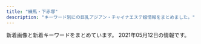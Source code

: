 ```yaml
---
title: "練馬・下赤塚"
description: "キーワード別にの巨乳アジアン・チャイナエステ嬢情報をまとめました。"
---
```


新着画像と新着キーワードをまとめています。
2021年05月12日の情報です。

<DmmAffiliateIns />
<KeywordTable
  shops={
    [
    {
        "name": "\u30b8\u30e3\u30b9\u30df\u30f3",
        "keywords": {},
        "url": "http://evergrace.tyo.cm/",
        "img_links": [],
        "station": "\u6210\u5897\u99c5"
    },
    {
        "url": "http://www.relaxes.info/",
        "name": "\u8776",
        "station": "\u4e0a\u677f\u6a4b\u99c5\u5317\u53e3",
        "img_links": [
            "http://www.relaxes.info/images/ttl_price.png",
            "http://www.relaxes.info/up/uploads/20210313172020j.jpg",
            "http://www.relaxes.info/up/uploads/20180315212810me.jpg",
            "http://www.relaxes.info/images/s1.png",
            "http://www.relaxes.info/images/t2.png",
            "http://www.relaxes.info/images/rec.png",
            "http://www.relaxes.info/images/ttl_qj.png",
            "http://www.relaxes.info/images/header_bg.png",
            "http://www.relaxes.info/images/t1.png",
            "http://www.relaxes.info/images/price.jpg",
            "http://www.relaxes.info/up/uploads/2017071800271212.jpg",
            "http://www.relaxes.info/images/ttl_staff.png",
            "http://www.relaxes.info/images/info.jpg"
        ],
        "keywords": {}
    },
    {
        "name": "A-CLASS\uff5e\u30a8\u30fc\u30af\u30e9\u30b9\uff5e",
        "station": "\u7df4\u99ac\u99c5",
        "img_links": [
            "http://aclass.estheya.com/css/cam01.jpg",
            "http://aclass.estheya.com/css/staff/staff001.jpg",
            "http://aclass.estheya.com/css/right.jpg",
            "http://aclass.estheya.com/css/staff/staff002.jpg",
            "http://aclass.estheya.com/css/staff/staff006.jpg",
            "http://aclass.estheya.com/css/staff/staff0004.jpg",
            "http://aclass.estheya.com/css/left.jpg",
            "http://aclass.estheya.com/images/call.png",
            "http://aclass.estheya.com/css/m-head02.jpg",
            "http://aclass.estheya.com/css/m-head04.jpg",
            "http://aclass.estheya.com/css/m-top004.jpg",
            "http://aclass.estheya.com/css/staff/staff0003.jpg",
            "http://aclass.estheya.com/css/staff/staff005.jpg",
            "http://aclass.estheya.com/css/staff/staff001-b.jpg"
        ],
        "keywords": {
            "86": 1,
            "D": 3,
            "89": 1,
            "90": 3,
            "E": 1,
            "C": 2,
            "92": 1
        },
        "url": "http://aclass.estheya.com/"
    },
    {
        "station": "\u7df4\u99ac\u99c5\u5357\u53e3",
        "name": "\u3072\u307e\u308f\u308a",
        "keywords": {
            "C": 7
        },
        "img_links": [
            "http://himawari.est-u.com/staff/yumi.jpg",
            "http://himawari.est-u.com/staff/sakura.jpg",
            "http://himawari.est-u.com/images/index_10.jpg",
            "http://himawari.est-u.com/staff/nami.jpg",
            "http://himawari.est-u.com/images/index_02.jpg",
            "http://himawari.est-u.com/images/index2_08.jpg",
            "http://himawari.est-u.com/images/index_04.jpg",
            "http://himawari.est-u.com/images/a1.jpg",
            "http://himawari.est-u.com/images/therpist.jpg",
            "http://himawari.est-u.com/staff/umi.jpg",
            "http://himawari.est-u.com/images/index_08.jpg",
            "http://himawari.est-u.com/staff/risa.jpg",
            "http://himawari.est-u.com/staff/asuka.jpg",
            "http://himawari.est-u.com/images/a2.jpg",
            "http://himawari.est-u.com/staff/izumi.jpg",
            "http://himawari.est-u.com/staff/yuki.jpg",
            "http://himawari.est-u.com/staff/emi.jpg",
            "http://himawari.est-u.com/images/down.jpg"
        ],
        "url": "http://himawari.est-u.com/"
    },
    {
        "keywords": {},
        "img_links": [
            "http://rose.este.work/sys1.png",
            "http://rose.este.work/r4.jpg",
            "http://rose.este.work/index-26.htm.jpg",
            "http://rose.este.work/resize_1500-450.jpg",
            "http://rose.este.work/r5.jpg",
            "http://rose.este.work/r3.jpg",
            "http://rose.este.work/resize_250.png",
            "http://rose.este.work/index-25.htm.jpg",
            "http://rose.este.work/re.jpg",
            "http://rose.este.work/r1.jpg",
            "http://rose.este.work/index-24.htm.jpg",
            "http://rose.este.work/unnamed.png",
            "http://rose.este.work/totop.png",
            "http://rose.este.work/index-1.htm.jpg"
        ],
        "url": "http://rose.este.work/",
        "station": "\u6c5f\u53e4\u7530\u99c5\u5357\u53e3",
        "name": "\u512a\u30fb\u7f8e"
    },
    {
        "station": "\u4e2d\u6751\u6a4b\u99c5",
        "name": "\u697d\u697d",
        "url": "http://www.e-rakuraku.info/",
        "img_links": [
            "http://www.e-rakuraku.info/images/top.jpg",
            "http://www.e-rakuraku.info/images/tite-gallery.png",
            "http://www.e-rakuraku.info/images/huiyuan.png",
            "http://www.e-rakuraku.info/images/g3.jpg",
            "http://www.e-rakuraku.info/images/mobile.png",
            "http://www.e-rakuraku.info/images/newt.png",
            "http://www.e-rakuraku.info/images/s1.png",
            "http://www.e-rakuraku.info/images/g1.jpg",
            "http://www.e-rakuraku.info/images/g5.jpg",
            "http://www.e-rakuraku.info/images/tite-staff.png",
            "http://www.e-rakuraku.info/images/newfacet.png",
            "http://www.e-rakuraku.info/images/sr.png",
            "http://www.e-rakuraku.info/images/s2.png",
            "http://www.e-rakuraku.info/images/nei_03.jpg",
            "http://www.e-rakuraku.info/images/g2.jpg",
            "http://www.e-rakuraku.info/images/tel.png",
            "http://www.e-rakuraku.info/images/g0.jpg",
            "http://www.e-rakuraku.info/images/g4.jpg"
        ],
        "keywords": {
            "C": 13
        }
    },
    {
        "img_links": [
            "http://binrou.net/img/acc.jpg",
            "http://binrou.net/img/pickup20.jpg",
            "http://binrou.net/img/sta115.jpg",
            "http://binrou.net/i/img/r4.jpg",
            "http://binrou.net/img/s111.jpg",
            "http://binrou.net/img/st115.jpg",
            "http://binrou.net/img/sta117.jpg",
            "http://binrou.net/img/st112.jpg",
            "http://binrou.net/i/img/sta111.jpg",
            "http://binrou.net/img/sta111.jpg",
            "http://binrou.net/i/img/sta100.jpg",
            "http://binrou.net/img/s118.jpg",
            "http://binrou.net/img/sta116.jpg",
            "http://binrou.net/img/fla.jpg",
            "http://binrou.net/img/sta119.jpg",
            "http://binrou.net/img/s117.jpg",
            "http://binrou.net/img/botton.jpg",
            "http://binrou.net/img/st109.jpg",
            "http://binrou.net/i/img/sta109.jpg",
            "http://binrou.net/i/img/sta117.jpg",
            "http://binrou.net/i/img/sta108.jpg",
            "http://binrou.net/img/s116.jpg",
            "http://binrou.net/i/img/sta94.jpg",
            "http://binrou.net/i/img/st118.jpg",
            "http://binrou.net/i/img/sta97.jpg",
            "http://binrou.net/img/s119.jpg",
            "http://binrou.net/i/img/sta119.jpg",
            "http://binrou.net/img/sta118.jpg",
            "http://binrou.net/i/img/sta98.jpg",
            "http://binrou.net/i/img/acc.jpg",
            "http://binrou.net/i/img/sta92.jpg",
            "http://binrou.net/i/img/r3.jpg",
            "http://binrou.net/img/sta112.jpg",
            "http://binrou.net/i/img/r1.jpg",
            "http://binrou.net/img/sta114.jpg",
            "http://binrou.net/img/st116.jpg",
            "http://binrou.net/img/st114.jpg",
            "http://binrou.net/i/img/r2.jpg",
            "http://binrou.net/img/st117.jpg",
            "http://binrou.net/img/mo.png",
            "http://binrou.net/img/st111.jpg",
            "http://binrou.net/i/img/sta80.jpg",
            "http://binrou.net/img/st118.jpg",
            "http://binrou.net/i/img/sta88.jpg",
            "http://binrou.net/i/img/sta89.jpg",
            "http://binrou.net/img/s114.jpg",
            "http://binrou.net/i/img/sta112.jpg",
            "http://binrou.net/i/img/sta118.jpg",
            "http://binrou.net/img/s112.jpg",
            "http://binrou.net/img/s115.jpg",
            "http://binrou.net/i/img/sta115.jpg",
            "http://binrou.net/i/img/sta104.jpg",
            "http://binrou.net/img/sta109.jpg",
            "http://binrou.net/i/img/sta116.jpg",
            "http://binrou.net/img/st119.jpg",
            "http://binrou.net/i/img/sta105.jpg",
            "http://binrou.net/i/img/sta114.jpg"
        ],
        "station": "\u7df4\u99ac\u99c5\u897f\u53e3",
        "keywords": {
            "D": 2,
            "C": 17,
            "89": 1,
            "E": 6,
            "88": 1,
            "86": 4,
            "87": 4,
            "F": 1
        },
        "url": "http://binrou.net/",
        "name": "\u30ad\u30e9\u30ad\u30e9"
    },
    {
        "img_links": [
            "http://c-sakura.work/images/2.jpg",
            "http://c-sakura.work/images/int1.png",
            "http://c-sakura.work/img/yuyu1.jpg",
            "http://c-sakura.work/images/head.jpg",
            "http://c-sakura.work/images/tel.jpg",
            "http://c-sakura.work/images/interior_t.jpg",
            "http://c-sakura.work/images/int2.png",
            "http://c-sakura.work/img/ami1.jpg",
            "http://c-sakura.work/images/mobile.jpg",
            "http://c-sakura.work/images/info.png",
            "http://c-sakura.work/images/sisu.png",
            "http://c-sakura.work/images/news.png",
            "http://c-sakura.work/images/sys1.png",
            "http://c-sakura.work/images/1.jpg",
            "http://c-sakura.work/img/yuri1.jpg",
            "http://c-sakura.work/images/staff_t.jpg",
            "http://c-sakura.work/images/3.jpg"
        ],
        "url": "http://c-sakura.work/",
        "name": "\u9577\u4e45*\u3061\u3087\u3046\u304d\u3085\u3046",
        "keywords": {},
        "station": "\u4e0b\u8d64\u585a\u99c5\u5317\u53e3"
    },
    {
        "url": "http://anzu.abnavi.info/",
        "img_links": [],
        "name": "\u59eb",
        "station": "\u6210\u5897\u99c5",
        "keywords": {}
    },
    {
        "url": "http://www.hi-msg.com/dansin/",
        "img_links": [
            "http://www.hi-msg.com/dansin/images/p-7.jpg",
            "http://www.hi-msg.com/dansin/images/top.jpg",
            "http://www.hi-msg.com/dansin/images/s_info.jpg",
            "http://www.hi-msg.com/dansin/images/nav.jpg",
            "http://www.hi-msg.com/dansin/images/p-9-1.jpg",
            "http://www.hi-msg.com/dansin/images/p-6.jpg",
            "http://www.hi-msg.com/dansin/images/p-8.jpg",
            "http://www.hi-msg.com/dansin/images/end1.jpg",
            "http://www.hi-msg.com/dansin/images/p-9.jpg",
            "http://www.hi-msg.com/dansin/images/p-2-1.jpg",
            "http://www.hi-msg.com/dansin/images/1.jpg",
            "http://www.hi-msg.com/dansin/images/s_pick.jpg",
            "http://www.hi-msg.com/dansin/images/s_news.jpg",
            "http://www.hi-msg.com/dansin/images/p-5-1.jpg",
            "http://www.hi-msg.com/dansin/images/s_face.jpg",
            "http://www.hi-msg.com/dansin/images/p-2.jpg",
            "http://www.hi-msg.com/dansin/images/p-5.jpg",
            "http://www.hi-msg.com/dansin/images/top1.jpg",
            "http://www.hi-msg.com/dansin/images/mobile.jpg",
            "http://www.hi-msg.com/dansin/images/p-6-1.jpg"
        ],
        "station": "\u3068\u304d\u308f\u53f0\u99c5\u5357\u53e3",
        "name": "\u6696\u5fc3",
        "keywords": {}
    },
    {
        "url": "http://sh-dafei.work/",
        "img_links": [
            "http://sh-dafei.work/templets/default/pc/picture/end1.jpg",
            "http://sh-dafei.work/uploads/allimg/180612/1-1P612160305350.jpg",
            "http://sh-dafei.work/uploads/181206/1-1Q206125154224.jpg",
            "http://sh-dafei.work/uploads/200612/1-200612154534W8.jpg",
            "http://sh-dafei.work/uploads/190130/1-1Z130162635508.jpg",
            "http://sh-dafei.work/uploads/181206/1-1Q2061250494E.jpg",
            "http://sh-dafei.work/uploads/171031/1-1G0311G505933.jpg",
            "http://sh-dafei.work/uploads/190301/1-1Z30116320A41.jpg",
            "http://sh-dafei.work/uploads/191115/1-191115132040J2.jpg",
            "http://sh-dafei.work/templets/default/pc/picture/s_staff.png",
            "http://sh-dafei.work/uploads/201002/1-201002144Z11V.jpg",
            "http://sh-dafei.work/uploads/181214/1-1Q214154222511.jpg",
            "http://sh-dafei.work/uploads/210326/1-210326140613257.jpg",
            "http://sh-dafei.work/uploads/201113/1-20111314213cQ.jpg",
            "http://sh-dafei.work/uploads/181206/1-1Q2061253211D.jpg",
            "http://sh-dafei.work/uploads/171031/1-1G0311G556445.jpg",
            "http://sh-dafei.work/uploads/181207/1-1Q20G35320X0.png",
            "http://sh-dafei.work/uploads/200117/1-20011G614144B.jpg",
            "http://sh-dafei.work/templets/default/pc/picture/staffs.png",
            "http://sh-dafei.work/uploads/190924/1-1Z924151334121.jpg",
            "http://sh-dafei.work/templets/default/pc/picture/face.png",
            "http://sh-dafei.work/uploads/171031/1-1G0311G344914.jpg",
            "http://sh-dafei.work/uploads/180612/1-1P612160029349.jpg",
            "http://sh-dafei.work/uploads/171031/1-1G0311G4095M.jpg",
            "http://sh-dafei.work/uploads/180612/1-1P6121601061c.jpg",
            "http://sh-dafei.work/uploads/190329/1-1Z329151011c7.jpg",
            "http://sh-dafei.work/templets/default/pc/picture/s_pick.png",
            "http://sh-dafei.work/uploads/190809/1-1ZP9125I01S.jpg",
            "http://sh-dafei.work/uploads/181207/1-1Q20G40K63R.jpg",
            "http://sh-dafei.work/uploads/180227/1-1P22G40S5448.jpg",
            "http://sh-dafei.work/templets/default/pc/picture/s_news.png",
            "http://sh-dafei.work/uploads/210219/1-210219105500300.jpg",
            "http://sh-dafei.work/uploads/181206/1-1Q2061249563O.jpg",
            "http://sh-dafei.work/uploads/171031/1-1G0311G531445.jpg"
        ],
        "keywords": {},
        "name": "\u5927\u5983",
        "station": "\u7df4\u99ac\u99c5\u897f\u53e3"
    },
    {
        "name": "\u7d05\u6708",
        "station": "\u4e0b\u8d64\u585a\u99c5\u5317\u53e3",
        "img_links": [
            "http://www.es-kou.link/images/head.jpg",
            "http://www.es-kou.link/images/s1.png",
            "http://www.es-kou.link/img/nana1.jpg",
            "http://www.es-kou.link/images/2.jpg",
            "http://www.es-kou.link/images/news.jpg",
            "http://www.es-kou.link/images/staff_t.jpg",
            "http://www.es-kou.link/images/sys3.png",
            "http://www.es-kou.link/images/b1.jpg",
            "http://www.es-kou.link/images/int2.png",
            "http://www.es-kou.link/img/mimi1.jpg",
            "http://www.es-kou.link/images/1.jpg",
            "http://www.es-kou.link/img/satomi1.jpg",
            "http://www.es-kou.link/images/int1.png",
            "http://www.es-kou.link/images/mobile.jpg",
            "http://www.es-kou.link/images/info.png",
            "http://www.es-kou.link/images/sys2.jpg",
            "http://www.es-kou.link/images/b2.jpg",
            "http://www.es-kou.link/images/sys1.jpg",
            "http://www.es-kou.link/images/3.jpg",
            "http://www.es-kou.link/images/interior_t.jpg"
        ],
        "url": "http://www.es-kou.link/",
        "keywords": {}
    },
    {
        "keywords": {},
        "img_links": [
            "https://static.wixstatic.com/media/73ea4e_73ca4971bac34776a53c8b09526abe0d~mv2.jpg",
            "https://static.wixstatic.com/media/56292f_4d626237c2cd4806b0251dae4554758e.jpg",
            "https://static.wixstatic.com/media/56292f_3dc196c69ac04338b46a28f7dc0f4df2.jpg",
            "https://static.wixstatic.com/media/73ea4e_4f276738c0354f93b87840e2d55be62b~mv2.png"
        ],
        "url": "https://1270791003.wixsite.com/mysite/",
        "station": "\u65b0\u685c\u53f0\u99c51\u756a\u51fa\u53e3",
        "name": "\u697d\u3005"
    },
    {
        "img_links": [
            "http://c-ikoi.work/images/rec1.png",
            "http://c-ikoi.work/img/moe1.jpg",
            "http://c-ikoi.work/images/3.jpg",
            "http://c-ikoi.work/images/4.jpg",
            "http://c-ikoi.work/images/line.png",
            "http://c-ikoi.work/img/aoi1.jpg",
            "http://c-ikoi.work/img/rina1.jpg",
            "http://c-ikoi.work/images/sys3.png",
            "http://c-ikoi.work/images/1.jpg",
            "http://c-ikoi.work/images/interior_t.jpg",
            "http://c-ikoi.work/images/int3.png",
            "http://c-ikoi.work/images/sys1.jpg",
            "http://c-ikoi.work/images/2.jpg",
            "http://c-ikoi.work/img/yuki1.jpg",
            "http://c-ikoi.work/images/int1.png",
            "http://c-ikoi.work/images/mobile.jpg",
            "http://c-ikoi.work/images/rec2.png",
            "http://c-ikoi.work/images/sys2.jpg",
            "http://c-ikoi.work/images/concept.jpg",
            "http://c-ikoi.work/images/staff_t.jpg",
            "http://c-ikoi.work/images/head.jpg",
            "http://c-ikoi.work/images/int2.png",
            "http://c-ikoi.work/images/news.jpg",
            "http://c-ikoi.work/images/tel.jpg"
        ],
        "keywords": {},
        "url": "http://c-ikoi.work/",
        "name": "\u61a9",
        "station": "\u5927\u5c71\u99c5\u5357\u53e3"
    },
    {
        "url": "http://moonlove.est-u.com/",
        "keywords": {
            "C": 7
        },
        "station": "\u7df4\u99ac\u99c5\u5317\u53e3",
        "img_links": [
            "http://moonlove.est-u.com/images/index_08.jpg",
            "http://moonlove.est-u.com/images/s4.jpg",
            "http://moonlove.est-u.com/images/index_16.jpg",
            "http://moonlove.est-u.com/images/index_07.jpg",
            "http://moonlove.est-u.com/staff/nami.jpg",
            "http://moonlove.est-u.com/images/index_19.jpg",
            "http://moonlove.est-u.com/staff/sakura.jpg",
            "http://moonlove.est-u.com/images/index_13.jpg",
            "http://moonlove.est-u.com/images/index_12.jpg",
            "http://moonlove.est-u.com/images/index_15.jpg",
            "http://moonlove.est-u.com/images/index2_06.jpg",
            "http://moonlove.est-u.com/images/index_10.jpg",
            "http://moonlove.est-u.com/staff/hitomi.jpg",
            "http://moonlove.est-u.com/images/s1.jpg",
            "http://moonlove.est-u.com/images/index_04.jpg",
            "http://moonlove.est-u.com/images/icon_000.jpg",
            "http://moonlove.est-u.com/images/s6.jpg",
            "http://moonlove.est-u.com/staff/ayumi.jpg",
            "http://moonlove.est-u.com/images/index1_06.jpg",
            "http://moonlove.est-u.com/images/index3_06.jpg",
            "http://moonlove.est-u.com/images/index_14.jpg",
            "http://moonlove.est-u.com/images/s3.jpg",
            "http://moonlove.est-u.com/images/s8.jpg",
            "http://moonlove.est-u.com/images/s5.jpg",
            "http://moonlove.est-u.com/staff/kaori.jpg",
            "http://moonlove.est-u.com/images/index_17.jpg",
            "http://moonlove.est-u.com/images/index_05.jpg",
            "http://moonlove.est-u.com/images/index_02.jpg",
            "http://moonlove.est-u.com/staff/miki.jpg",
            "http://moonlove.est-u.com/images/staff_09.jpg"
        ],
        "name": "\u6708\u306e\u604b"
    },
    {
        "url": "http://tenpo2.iest.info/",
        "img_links": [],
        "name": "\u6e29\u30fb\u306c\u304f\u3082\u308a",
        "station": "\u4e0a\u677f\u6a4b\u99c5\u5317\u53e3",
        "keywords": {}
    },
    {
        "img_links": [
            "http://es-nerima.biz/wp-content/uploads/2016/10/eri.jpg",
            "http://es-nerima.biz/wp-content/themes/template-salon2/images/slider1.jpg",
            "http://es-nerima.biz/wp-content/uploads/2016/10/girl-1-250x330.jpg",
            "http://es-nerima.biz/wp-content/uploads/2016/10/camp-bnr.jpg",
            "http://es-nerima.biz/wp-content/uploads/2016/10/gallery2.jpg",
            "http://es-nerima.biz/wp-content/uploads/2016/10/eri-250x330.jpg",
            "http://es-nerima.biz/wp-content/uploads/2016/10/mika.jpg",
            "http://es-nerima.biz/wp-content/uploads/2016/10/mika-250x330.jpg",
            "http://es-nerima.biz/wp-content/themes/template-salon2/images/gallery1.jpg",
            "http://es-nerima.biz/wp-content/themes/template-salon2/images/gallery3.jpg",
            "http://cdn.dino-es.com/images/logo/88x31DinoEs.png",
            "http://es-nerima.biz/wp-content/themes/template-salon2/images/magazine.jpg",
            "http://es-nerima.biz/wp-content/uploads/2016/10/gallery5.jpg",
            "http://es-nerima.biz/wp-content/uploads/2016/10/gallery1.jpg",
            "http://es-nerima.biz/wp-content/uploads/2016/10/gallery3.jpg",
            "http://es-nerima.biz/wp-content/themes/template-salon2/images/tel.png",
            "http://es-nerima.biz/wp-content/uploads/2016/10/gallery7.jpg",
            "http://es-nerima.biz/wp-content/uploads/2016/10/g3.jpg",
            "http://es-nerima.biz/wp-content/themes/template-salon2/images/gallery4.jpg",
            "http://es-nerima.biz/wp-content/uploads/2016/10/g5-250x330.jpg",
            "http://es-nerima.biz/wp-content/themes/template-salon2/images/gallery2.jpg",
            "http://es-nerima.biz/wp-content/uploads/2016/10/gallery8.jpg",
            "http://es-nerima.biz/wp-content/themes/template-salon2/images/gallery-ttl.png",
            "http://es-nerima.biz/wp-content/uploads/2016/10/girl-1.jpg",
            "http://es-nerima.biz/wp-content/uploads/2016/10/gallery8-600x600.jpg",
            "http://es-nerima.biz/wp-content/themes/template-salon2/images/camp-bnr.jpg",
            "http://es-nerima.biz/wp-content/themes/template-salon2/images/massage-de_88_31.jpg",
            "http://es-nerima.biz/wp-content/uploads/2016/10/gallery6.jpg",
            "http://es-nerima.biz/wp-content/themes/template-salon2/images/news-ttl.png",
            "http://es-nerima.biz/wp-content/uploads/2016/10/g1.jpg",
            "http://es-nerima.biz/wp-content/uploads/2016/10/g6.jpg",
            "http://es-nerima.biz/wp-content/themes/template-salon2/images/newface-ttl.png",
            "http://es-nerima.biz/wp-content/uploads/2016/10/g3-250x330.jpg",
            "http://es-nerima.biz/wp-content/uploads/2016/10/g6-250x330.jpg",
            "http://es-nerima.biz/wp-content/themes/template-salon2/images/pickup-frame.png",
            "http://es-nerima.biz/wp-content/themes/template-salon2/images/pickup-ttl.png",
            "http://es-nerima.biz/wp-content/uploads/2016/10/g5.jpg",
            "http://es-nerima.biz/wp-content/uploads/2016/10/g1-250x330.jpg",
            "http://es-nerima.biz/wp-content/uploads/2016/10/g4-250x330.jpg"
        ],
        "name": "\u3046\u3089\u3089",
        "station": "\u7df4\u99ac\u99c5\u5317\u53e3",
        "url": "http://es-nerima.biz/",
        "keywords": {}
    },
    {
        "keywords": {
            "C": 8
        },
        "img_links": [
            "http://www.nerima-rose.com/images/index-rosa_04.jpg",
            "http://www.nerima-rose.com/images/index-rosa_09.jpg",
            "http://www.nerima-rose.com/images/nav/nav-rec.jpg",
            "http://www.nerima-rose.com/images/staff/18/misaki.jpg",
            "http://www.nerima-rose.com/images/shop/h1.jpg",
            "http://www.nerima-rose.com/images/nav/nav-acc.jpg",
            "http://www.nerima-rose.com/images/aroma/r2.jpg",
            "http://www.nerima-rose.com/images/images/sys2018_03.jpg",
            "http://www.nerima-rose.com/images/staff/17/riri.jpg",
            "http://www.nerima-rose.com/images/staff/17/2/nana.png",
            "http://www.nerima-rose.com/cgi-bin/topics/img/16-1.jpg",
            "http://www.nerima-rose.com/images/shop/4/s1.jpg",
            "http://www.nerima-rose.com/images/sys3.jpg",
            "http://www.nerima-rose.com/images/rosa-pindao_07.jpg",
            "http://www.nerima-rose.com/images/staff/16/aya2.jpg",
            "http://www.nerima-rose.com/images/rosa-pindao_09.jpg",
            "http://www.nerima-rose.com/images/staff/16/kaori2.jpg",
            "http://www.nerima-rose.com/images/rosa-sys_04.jpg",
            "http://www.nerima-rose.com/images/aroma/r1.jpg",
            "http://www.nerima-rose.com/images/images/sys2018_06.jpg",
            "http://www.nerima-rose.com/images/staff/18/ayumi.jpg",
            "http://www.nerima-rose.com/images/staff/17/2/ena.jpg",
            "http://www.nerima-rose.com/images/staff/18/hina.jpg",
            "http://www.nerima-rose.com/images/shop/11.jpg",
            "http://www.nerima-rose.com/images/index-rosa_02.jpg",
            "http://www.nerima-rose.com/images/shop/3/sh1.jpg",
            "http://www.nerima-rose.com/images/aroma/r3.jpg",
            "http://www.nerima-rose.com/images/rosa-sys_09a.jpg"
        ],
        "station": "\u7df4\u99ac\u99c5\u5357\u53e3",
        "url": "http://www.nerima-rose.com/",
        "name": "ROSE"
    },
    {
        "station": "\u6210\u5897\u99c5\u5357\u53e3",
        "url": "http://oasis.akasuri.xyz/",
        "keywords": {},
        "name": "\u30aa\u30a2\u30b7\u30b9",
        "img_links": [
            "http://oasis.akasuri.xyz/images/fotter.png",
            "http://oasis.akasuri.xyz/staff/s2.jpg",
            "http://oasis.akasuri.xyz/images/b-tel.png",
            "http://oasis.akasuri.xyz/images/bar-staff.png",
            "http://oasis.akasuri.xyz/images/c-staff.png",
            "http://oasis.akasuri.xyz/staff/s1.jpg",
            "http://oasis.akasuri.xyz/images/c-photo.png",
            "http://oasis.akasuri.xyz/images/c-top.png",
            "http://oasis.akasuri.xyz/images/bar-photo.png",
            "http://oasis.akasuri.xyz/staff/s3.jpg"
        ]
    },
    {
        "keywords": {
            "88": 4,
            "C": 16,
            "85": 2,
            "87": 2,
            "D": 4
        },
        "name": "Smile -\u30b9\u30de\u30a4\u30eb-",
        "url": "http://www.smile.mensest.com/",
        "img_links": [
            "http://www.smile.mensest.com/img/goback.jpg",
            "http://www.smile.mensest.com/img/btn_side_mobile.jpg",
            "http://www.smile.mensest.com/img/ttl_info.png",
            "http://www.smile.mensest.com/files/003.jpg",
            "http://www.smile.mensest.com/img/pickup.jpg",
            "http://www.smile.mensest.com/img/ttl_news.png",
            "http://www.smile.mensest.com/files/004.jpg",
            "http://www.smile.mensest.com/files/001.jpg",
            "http://www.smile.mensest.com/files/002.jpg",
            "http://www.smile.mensest.com/img/header02.png",
            "http://www.smile.mensest.com/img/btn_blog.png"
        ],
        "station": "\u7df4\u99ac\u99c5\u897f\u53e3"
    },
    {
        "keywords": {
            "85": 2,
            "87": 1,
            "E": 1,
            "C": 11
        },
        "url": "http://pakira-massage.work/",
        "name": "\u30d1\u30ad\u30e9",
        "img_links": [
            "http://pakira-massage.work/img/mobile-1.png",
            "http://pakira-massage.work/i/img/r1.jpg",
            "http://pakira-massage.work/i/img/sta2.jpg",
            "http://pakira-massage.work/i/img/r5.jpg",
            "http://pakira-massage.work/i/img/r4.jpg",
            "http://pakira-massage.work/img/nos.jpg",
            "http://pakira-massage.work/i/img/st1.jpg",
            "http://pakira-massage.work/img/s1.jpg",
            "http://pakira-massage.work/img/st1.jpg",
            "http://pakira-massage.work/img/campian.jpg",
            "http://pakira-massage.work/i/img/r2.jpg",
            "http://pakira-massage.work/img/head.jpg",
            "http://pakira-massage.work/img/s2.jpg",
            "http://pakira-massage.work/img/sta1.jpg",
            "http://pakira-massage.work/i/img/r6.jpg",
            "http://pakira-massage.work/img/botton.jpg",
            "http://pakira-massage.work/img/st2.jpg",
            "http://pakira-massage.work/img/sta2.jpg",
            "http://pakira-massage.work/i/img/r3.jpg",
            "http://pakira-massage.work/i/img/sta1.jpg"
        ],
        "station": "\u8981\u753a\u99c55\u756a\u51fa\u53e3"
    },
    {
        "station": "\u5927\u6cc9\u5b66\u5712\u99c5\u5317\u53e3",
        "name": "\u30b7\u30a8\u30b9\u30bf",
        "url": "http://siesta.ests.jp/",
        "img_links": [
            "http://siesta.ests.jp/images/mobile1.jpg",
            "http://siesta.ests.jp/images/top.png",
            "http://siesta.ests.jp/images/mobile.jpg",
            "http://siesta.ests.jp/images/pick.jpg",
            "http://siesta.ests.jp/images/news.jpg",
            "http://siesta.ests.jp/images/s-staff.jpg",
            "http://siesta.ests.jp/images/acc1.jpg",
            "http://siesta.ests.jp/images/acc4.jpg",
            "http://siesta.ests.jp/images/info.jpg",
            "http://siesta.ests.jp/images/acc2.jpg",
            "http://siesta.ests.jp/images/acc3.jpg",
            "http://siesta.ests.jp/photos/sites/39/2021/04/2021042011331872.jpg",
            "http://siesta.ests.jp/images/s-recriut.jpg",
            "http://siesta.ests.jp/photos/sites/39/2021/04/2021040818055925.jpg",
            "http://siesta.ests.jp/photos/sites/39/2021/01/2021011116333298.jpg",
            "http://siesta.ests.jp/photos/sites/39/2021/01/2021011116333493.jpg"
        ],
        "keywords": {
            "83": 5,
            "85": 10,
            "88": 5,
            "D": 15
        }
    },
    {
        "name": "\u30e9\u30b1\u30b7\u30b9\u5927\u6cc9\u5b66\u5712",
        "keywords": {
            "80": 1,
            "95": 1,
            "88": 1,
            "91": 3,
            "81": 1,
            "F": 4,
            "93": 1,
            "86": 1,
            "G": 1,
            "83": 2,
            "D": 2,
            "C": 4,
            "84": 1
        },
        "url": "http://lachesis.este88.com/",
        "station": "\u5927\u6cc9\u5b66\u5712\u99c5",
        "img_links": [
            "https://lachesis.este88.com/gals/rinnka1.jpg",
            "https://lachesis.este88.com/gals/itika1.jpg",
            "http://lachesis.este88.com/gals/miku3.jpg",
            "https://lachesis.este88.com/gals/yuno1.jpg",
            "https://lachesis.este88.com/images/info5.jpg",
            "https://lachesis.este88.com/gals/aoi1.jpg",
            "http://lachesis.este88.com/images/bg_header.jpg",
            "http://lachesis.este88.com/gals/miku1.jpg",
            "http://lachesis.este88.com/gals/nozomi1.jpg",
            "https://lachesis.este88.com/gals/nozomi1.jpg",
            "http://lachesis.este88.com/gals/mao2.jpg",
            "https://lachesis.este88.com/gals/narumi1.jpg",
            "http://lachesis.este88.com/gals/tumugi2.jpg",
            "http://lachesis.este88.com/gals/narumi1.jpg",
            "https://lachesis.este88.com/images/sysh3bar.png",
            "http://lachesis.este88.com/gals/rinnka4.jpg",
            "http://lachesis.este88.com/gals/rinnka3.jpg",
            "http://lachesis.este88.com/gals/minami1.jpg",
            "https://lachesis.este88.com/images/bg_header.jpg",
            "http://lachesis.este88.com/gals/itika3.jpg",
            "http://lachesis.este88.com/gals/miku2.jpg",
            "http://lachesis.este88.com/gals/itika1.jpg",
            "http://lachesis.este88.com/gals/mao1.jpg",
            "https://lachesis.este88.com/images/bg_header3.jpg",
            "http://lachesis.este88.com/gals/maria1.jpg",
            "http://lachesis.este88.com/gals/yuno2.jpg",
            "http://lachesis.este88.com/gals/narumi4.jpg",
            "http://lachesis.este88.com/gals/rinnka1.jpg",
            "http://lachesis.este88.com/gals/tumugi1.jpg",
            "http://lachesis.este88.com/gals/narumi3.jpg",
            "https://lachesis.este88.com/gals/minami1.jpg",
            "http://lachesis.este88.com/gals/rinnka2.jpg",
            "http://lachesis.este88.com/images/info5.jpg",
            "http://lachesis.este88.com/gals/miho3.jpg",
            "http://lachesis.este88.com/gals/aoi3.jpg",
            "http://momipara.jp/img/link/momi234.jpg",
            "http://lachesis.este88.com/gals/aoi2.jpg",
            "https://lachesis.este88.com/gals/miho1.jpg",
            "http://lachesis.este88.com/gals/minami2.jpg",
            "http://lachesis.este88.com/gals/yuno3.jpg",
            "https://lachesis.este88.com/images/line.jpg",
            "http://lachesis.este88.com/gals/itika2.jpg",
            "http://lachesis.este88.com/gals/miho1.jpg",
            "http://lachesis.este88.com/images/bg_header3.jpg",
            "https://lachesis.este88.com/gals/miku1.jpg",
            "http://lachesis.este88.com/gals/miho2.jpg",
            "http://lachesis.este88.com/gals/tumugi3.jpg",
            "http://lachesis.este88.com/images/sysh3bar.png",
            "http://lachesis.este88.com/gals/nozomi4.jpg",
            "https://lachesis.este88.com/gals/tumugi1.jpg",
            "https://lachesis.este88.com/gals/maria1.jpg",
            "https://lachesis.este88.com/gals/mao1.jpg",
            "http://lachesis.este88.com/gals/nozomi2.jpg",
            "http://lachesis.este88.com/gals/nozomi3.jpg",
            "http://lachesis.este88.com/gals/narumi2.jpg",
            "http://lachesis.este88.com/images/line.jpg",
            "http://lachesis.este88.com/gals/aoi1.jpg",
            "http://lachesis.este88.com/gals/yuno1.jpg"
        ]
    },
    {
        "url": "https://salasa.tokyo/",
        "station": "\u7df4\u99ac\u99c5\u897f\u53e3",
        "keywords": {
            "C": 13,
            "D": 6,
            "E": 14,
            "G": 3
        },
        "img_links": [
            "https://salasa.tokyo/wp-content/uploads/2020/02/32salasa.jpg",
            "https://salasa.tokyo/wp-content/uploads/2020/02/11salasa.jpg",
            "https://salasa.tokyo/wp-content/uploads/2020/02/21salasa.jpg",
            "https://salasa.tokyo/wp-content/themes/este/img/1.jpg",
            "https://salasa.tokyo/wp-content/themes/este/img/tel_footer.png",
            "https://salasa.tokyo/wp-content/themes/este/img/top-img04.png",
            "https://salasa.tokyo/wp-content/themes/este/img/top-img01.png",
            "https://salasa.tokyo/wp-content/uploads/2020/02/8776salasa.jpg",
            "https://salasa.tokyo/wp-content/themes/este/img/call.png",
            "https://salasa.tokyo/wp-content/themes/este/img/top-img01a.png",
            "https://salasa.tokyo/wp-content/themes/este/img/tel_header.png",
            "https://salasa.tokyo/wp-content/themes/este/img/top-img02.png",
            "https://salasa.tokyo/wp-content/uploads/2021/02/345salasa.jpg",
            "https://salasa.tokyo/wp-content/themes/este/img/top-img05.png",
            "https://salasa.tokyo/wp-content/themes/este/img/3.jpg",
            "https://salasa.tokyo/wp-content/themes/este/img/2.jpg",
            "https://salasa.tokyo/wp-content/uploads/2021/04/s187alasa.jpg",
            "https://salasa.tokyo/wp-content/uploads/2020/04/2311121salasa.jpg",
            "https://salasa.tokyo/wp-content/uploads/2020/02/1salasa.jpg",
            "https://salasa.tokyo/wp-content/themes/este/img/top-img01b.png",
            "https://salasa.tokyo/wp-content/uploads/2020/03/897261salasa.jpg",
            "https://salasa.tokyo/wp-content/uploads/2020/02/41salasa.jpg",
            "https://salasa.tokyo/wp-content/themes/este/img/4.jpg",
            "https://salasa.tokyo/wp-content/themes/este/img/top-img021.png"
        ],
        "name": "\u3064\u307c\u307f"
    },
    {
        "name": "\u30de\u30fc\u30ac\u30ec\u30c3\u30c8",
        "keywords": {
            "86": 24,
            "D": 72,
            "E": 60,
            "87": 12,
            "88": 24,
            "85": 36
        },
        "station": "\u685c\u53f0\u99c5\u5317\u53e3",
        "img_links": [
            "http://margaret.ests.jp/images/service4.jpg",
            "http://margaret.ests.jp/images/room1.jpg",
            "http://margaret.ests.jp/images/s_staff.png",
            "http://margaret.ests.jp/images/top.jpg",
            "http://margaret.ests.jp/photos/sites/29/2020/04/202004081414540.jpg",
            "http://margaret.ests.jp/images/mobile.jpg",
            "http://margaret.ests.jp/images/s_service.png",
            "http://margaret.ests.jp/images/room3.jpg",
            "http://margaret.ests.jp/photos/sites/29/2020/04/2020040205541033.jpg",
            "http://margaret.ests.jp/photos/sites/29/2020/05/202005281752578.jpg",
            "http://margaret.ests.jp/images/s_news.jpg",
            "http://margaret.ests.jp/photos/sites/29/2021/01/2021011511194654.jpg",
            "http://margaret.ests.jp/photos/sites/29/2020/06/2020062814010219.jpeg",
            "http://margaret.ests.jp/photos/sites/29/2020/06/202006301829174.jpeg",
            "http://margaret.ests.jp/images/room4.jpg",
            "http://margaret.ests.jp/images/service3.jpg",
            "http://margaret.ests.jp/photos/sites/29/2020/04/2020041014190824.jpg",
            "http://margaret.ests.jp/images/service2.jpg",
            "http://margaret.ests.jp/images/s_pick.jpg",
            "http://margaret.ests.jp/images/service1.jpg",
            "http://margaret.ests.jp/photos/sites/29/2020/04/202004102157462.jpeg",
            "http://margaret.ests.jp/images/info.jpg",
            "http://margaret.ests.jp/images/room2.jpg",
            "http://margaret.ests.jp/photos/sites/29/2020/08/2020080615352994.jpeg",
            "http://margaret.ests.jp/photos/sites/29/2020/08/2020082222274080.jpeg",
            "http://margaret.ests.jp/photos/sites/29/2020/03/2020032709162529.jpg"
        ],
        "url": "http://margaret.ests.jp/"
    },
    {
        "url": "http://ginzaangel.esnavi.work/",
        "name": "\u7df4\u99ac\u306e\u5929\u4f7f",
        "station": "\u7df4\u99ac\u99c5\u897f\u53e3",
        "img_links": [
            "http://ginzaangel.esnavi.work/2/uploadimg/1619341553.jpeg",
            "http://ginzaangel.esnavi.work/head.jpg",
            "http://ginzaangel.esnavi.work/s1.png",
            "http://ginzaangel.esnavi.work/int1.png",
            "http://ginzaangel.esnavi.work/2/uploadimg/1601829474.jpeg",
            "http://ginzaangel.esnavi.work/2/uploadimg/1595657062.jpeg",
            "http://ginzaangel.esnavi.work/sys2.jpg",
            "http://ginzaangel.esnavi.work/news.jpg",
            "http://ginzaangel.esnavi.work/2/uploadimg/1615989033.jpeg",
            "http://ginzaangel.esnavi.work/2/uploadimg/1615989115.jpeg",
            "http://ginzaangel.esnavi.work/2/uploadimg/1615988408.jpeg",
            "http://ginzaangel.esnavi.work/sys1.jpg",
            "http://ginzaangel.esnavi.work/staff_t.jpg",
            "http://ginzaangel.esnavi.work/2/uploadimg/1615988934.jpeg"
        ],
        "keywords": {
            "92": 1,
            "89": 1,
            "90": 3,
            "88": 2
        }
    },
    {
        "keywords": {
            "E": 1,
            "D": 2
        },
        "station": "\u6771\u6b66\u7df4\u99ac\u99c5\u5317\u53e3",
        "name": "\u59eb\u306e\u3086\u3073\u3055\u304d",
        "img_links": [
            "http://nymphe-est.biz/images/cg01.jpg",
            "http://nymphe-est.biz/images/spt.png",
            "http://nymphe-est.biz/images/bur.jpg",
            "http://nymphe-est.biz/images/m3.png",
            "http://nymphe-est.biz/images/fla.jpg",
            "http://nymphe-est.biz/images/top.png",
            "http://nymphe-est.biz/images/tit5.jpg",
            "http://nymphe-est.biz/images/m4.png",
            "http://nymphe-est.biz/images/tm.jpg",
            "http://nymphe-est.biz/images/tit3.jpg",
            "http://nymphe-est.biz/images/stal.jpg",
            "http://nymphe-est.biz/images/cg02.jpg",
            "http://nymphe-est.biz/images/m1.png",
            "http://nymphe-est.biz/images/cg03.jpg",
            "http://nymphe-est.biz/images/m6.png",
            "http://nymphe-est.biz/images/tit6.jpg",
            "http://nymphe-est.biz/images/accl.jpg",
            "http://nymphe-est.biz/images/bul.jpg",
            "http://nymphe-est.biz/images/stat.jpg",
            "http://nymphe-est.biz/images/tit2.jpg",
            "http://nymphe-est.biz/images/m5.png",
            "http://nymphe-est.biz/images/no.png",
            "http://nymphe-est.biz/images/tit4.jpg",
            "http://nymphe-est.biz/images/m2.png"
        ],
        "url": "http://nymphe-est.biz/"
    },
    {
        "keywords": {
            "D": 9,
            "86": 1,
            "89": 1,
            "85": 2,
            "88": 4,
            "87": 5,
            "C": 22,
            "F": 2,
            "E": 2,
            "84": 1
        },
        "img_links": [
            "http://ponfu-massage.work/img/s45.jpg",
            "http://ponfu-massage.work/img/st44.jpg",
            "http://ponfu-massage.work/img/st30.jpg",
            "http://ponfu-massage.work/i/img/sta45.jpg",
            "http://ponfu-massage.work/img/st47.jpg",
            "http://ponfu-massage.work/img/st41.jpg",
            "http://ponfu-massage.work/i/img/sta47.jpg",
            "http://ponfu-massage.work/img/sta46.jpg",
            "http://ponfu-massage.work/img/st39.jpg",
            "http://ponfu-massage.work/img/acc1.jpg",
            "http://ponfu-massage.work/img/sta45.jpg",
            "http://ponfu-massage.work/img/acc3.jpg",
            "http://ponfu-massage.work/img/s47.jpg",
            "http://ponfu-massage.work/img/sta38.jpg",
            "http://ponfu-massage.work/i/img/sta28.jpg",
            "http://ponfu-massage.work/i/img/r1.jpg",
            "http://ponfu-massage.work/img/st35.jpg",
            "http://ponfu-massage.work/img/botton.jpg",
            "http://ponfu-massage.work/img/s42.jpg",
            "http://ponfu-massage.work/img/s39.jpg",
            "http://ponfu-massage.work/i/img/sta43.jpg",
            "http://ponfu-massage.work/img/acc9.jpg",
            "http://ponfu-massage.work/img/s44.jpg",
            "http://ponfu-massage.work/i/img/sta39.jpg",
            "http://ponfu-massage.work/img/campian.jpg",
            "http://ponfu-massage.work/img/acc2.jpg",
            "http://ponfu-massage.work/img/s41.jpg",
            "http://ponfu-massage.work/img/sta47.jpg",
            "http://ponfu-massage.work/img/acc8.jpg",
            "http://ponfu-massage.work/i/img/r2.jpg",
            "http://ponfu-massage.work/img/st42.jpg",
            "http://ponfu-massage.work/img/st46.jpg",
            "http://ponfu-massage.work/img/s43.jpg",
            "http://ponfu-massage.work/img/acc4.jpg",
            "http://ponfu-massage.work/img/st28.jpg",
            "http://ponfu-massage.work/i/img/sta24.jpg",
            "http://ponfu-massage.work/img/s46.jpg",
            "http://ponfu-massage.work/i/img/r3.jpg",
            "http://ponfu-massage.work/i/img/sta30.jpg",
            "http://ponfu-massage.work/img/sta44.jpg",
            "http://ponfu-massage.work/i/img/sta38.jpg",
            "http://ponfu-massage.work/img/sta39.jpg",
            "http://ponfu-massage.work/img/sta41.jpg",
            "http://ponfu-massage.work/img/sta35.jpg",
            "http://ponfu-massage.work/img/st18.jpg",
            "http://ponfu-massage.work/i/img/sta44.jpg",
            "http://ponfu-massage.work/i/img/st45.jpg",
            "http://ponfu-massage.work/img/acc5.jpg",
            "http://ponfu-massage.work/img/st43.jpg",
            "http://ponfu-massage.work/img/sta30.jpg",
            "http://ponfu-massage.work/i/img/sta46.jpg",
            "http://ponfu-massage.work/img/s30.jpg",
            "http://ponfu-massage.work/i/img/sta42.jpg",
            "http://ponfu-massage.work/img/sta42.jpg",
            "http://ponfu-massage.work/img/acc10.jpg",
            "http://ponfu-massage.work/i/img/sta41.jpg",
            "http://ponfu-massage.work/img/st45.jpg",
            "http://ponfu-massage.work/img/sta28.jpg",
            "http://ponfu-massage.work/i/img/r4.jpg",
            "http://ponfu-massage.work/img/s38.jpg",
            "http://ponfu-massage.work/img/sta43.jpg",
            "http://ponfu-massage.work/img/acc6.jpg",
            "http://ponfu-massage.work/img/acc7.jpg",
            "http://ponfu-massage.work/img/st38.jpg"
        ],
        "name": "\u30dd\u30f3\u30d5\u30fc",
        "url": "http://ponfu-massage.work/",
        "station": "\u7df4\u99ac\u99c5\u897f\u53e3"
    },
    {
        "station": "\u77f3\u795e\u4e95\u516c\u5712\u99c5\u5357\u53e3",
        "img_links": [],
        "url": "http://aroma-p.info/",
        "name": "AROMA PLAZA \u30a2\u30ed\u30de\u30d7\u30e9\u30b6",
        "keywords": {}
    },
    {
        "url": "http://www.es-yas.click/",
        "img_links": [
            "http://www.es-yas.click/images/tel.jpg",
            "http://www.es-yas.click/images/int1.png",
            "http://www.es-yas.click/img/riri1.jpg",
            "http://www.es-yas.click/images/3.jpg",
            "http://www.es-yas.click/images/2.jpg",
            "http://www.es-yas.click/images/newface.png",
            "http://www.es-yas.click/images/info.png",
            "http://www.es-yas.click/images/news.jpg",
            "http://www.es-yas.click/img/sayuri1.jpg",
            "http://www.es-yas.click/images/mobile.jpg",
            "http://www.es-yas.click/images/staff_t.jpg",
            "http://www.es-yas.click/images/1.jpg",
            "http://www.es-yas.click/images/sirase.jpg",
            "http://www.es-yas.click/images/sys2.png",
            "http://www.es-yas.click/images/ac1.png",
            "http://www.es-yas.click/images/int2.png",
            "http://www.es-yas.click/images/s1.png",
            "http://www.es-yas.click/img/mari1.jpg",
            "http://www.es-yas.click/images/interior_t.jpg",
            "http://www.es-yas.click/images/head.jpg",
            "http://www.es-yas.click/images/sys1.png"
        ],
        "keywords": {},
        "station": "\u4e2d\u6751\u6a4b\u99c5\u5357\u53e3",
        "name": "\u30b9\u30a6\u30a3\u30fc\u30c8"
    }
]
}
/>
<DmmAffiliateScript />
